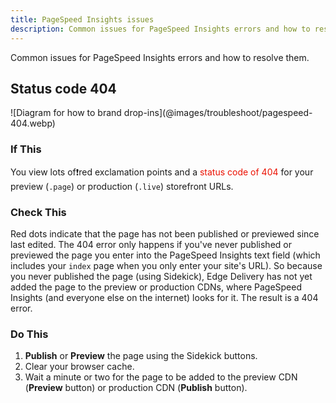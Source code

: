 ```yaml
---
title: PageSpeed Insights issues
description: Common issues for PageSpeed Insights errors and how to resolve them.
---
```



Common issues for PageSpeed Insights errors and how to resolve them.

## Status code 404

<Diagram caption="PageSpeed 404 error">
  ![Diagram for how to brand drop-ins](@images/troubleshoot/pagespeed-404.webp)
</Diagram>

### If This

You view lots of❗️red exclamation points and a <span style="color:#eb1000">status code of 404</span> for your preview (`.page`) or production (`.live`) storefront URLs.

### Check This

Red dots indicate that the page has not been published or previewed since last edited. The 404 error only happens if you've never published or previewed the page you enter into the PageSpeed Insights text field (which includes your `index` page when you only enter your site's URL). So because you never published the page (using Sidekick), Edge Delivery has not yet added the page to the preview or production CDNs, where PageSpeed Insights (and everyone else on the internet) looks for it. The result is a 404 error.

### Do This

<Steps>

1. **Publish** or **Preview** the page using the Sidekick buttons.
1. Clear your browser cache.
1. Wait a minute or two for the page to be added to the preview CDN (**Preview** button) or production CDN (**Publish** button).

</Steps>
